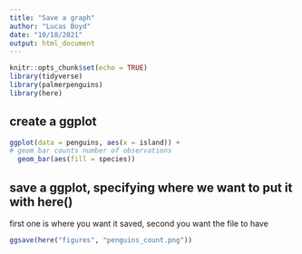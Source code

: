 ```yaml
---
title: "Save a graph"
author: "Lucas Boyd"
date: "10/18/2021"
output: html_document
---
```


```r
knitr::opts_chunk$set(echo = TRUE)
library(tidyverse)
library(palmerpenguins)
library(here)
```

## create a ggplot
```r
ggplot(data = penguins, aes(x = island)) +
# geom bar counts number of observations
  geom_bar(aes(fill = species))
```
## save a ggplot, specifying where we want to put it with here()
first one is where you want it saved, second you want the file to have
```r
ggsave(here("figures", "penguins_count.png"))
```

